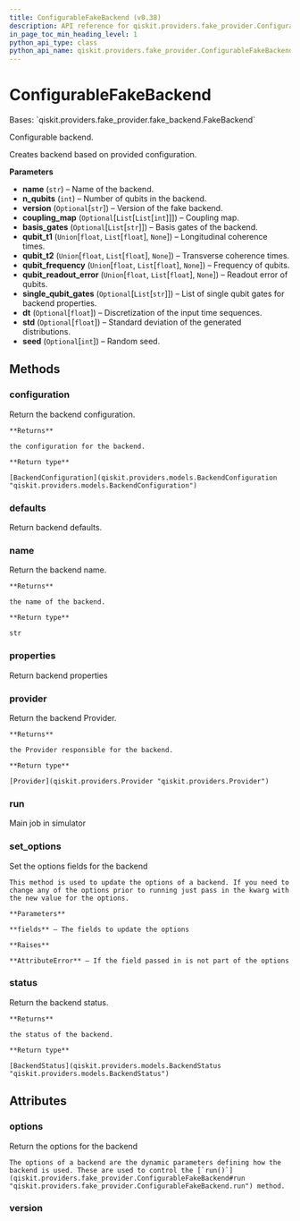 ```yaml
---
title: ConfigurableFakeBackend (v0.38)
description: API reference for qiskit.providers.fake_provider.ConfigurableFakeBackend in qiskit v0.38
in_page_toc_min_heading_level: 1
python_api_type: class
python_api_name: qiskit.providers.fake_provider.ConfigurableFakeBackend
---
```


# ConfigurableFakeBackend

<Class id="qiskit.providers.fake_provider.ConfigurableFakeBackend" isDedicatedPage={true} github="https://github.com/qiskit/qiskit/tree/stable/0.21/qiskit/providers/fake_provider/utils/configurable_backend.py" signature="ConfigurableFakeBackend(name, n_qubits, version=None, coupling_map=None, basis_gates=None, qubit_t1=None, qubit_t2=None, qubit_frequency=None, qubit_readout_error=None, single_qubit_gates=None, dt=None, std=None, seed=None)" modifiers="class">
  Bases: `qiskit.providers.fake_provider.fake_backend.FakeBackend`

  Configurable backend.

  Creates backend based on provided configuration.

  **Parameters**

  *   **name** (`str`) – Name of the backend.
  *   **n\_qubits** (`int`) – Number of qubits in the backend.
  *   **version** (`Optional`\[`str`]) – Version of the fake backend.
  *   **coupling\_map** (`Optional`\[`List`\[`List`\[`int`]]]) – Coupling map.
  *   **basis\_gates** (`Optional`\[`List`\[`str`]]) – Basis gates of the backend.
  *   **qubit\_t1** (`Union`\[`float`, `List`\[`float`], `None`]) – Longitudinal coherence times.
  *   **qubit\_t2** (`Union`\[`float`, `List`\[`float`], `None`]) – Transverse coherence times.
  *   **qubit\_frequency** (`Union`\[`float`, `List`\[`float`], `None`]) – Frequency of qubits.
  *   **qubit\_readout\_error** (`Union`\[`float`, `List`\[`float`], `None`]) – Readout error of qubits.
  *   **single\_qubit\_gates** (`Optional`\[`List`\[`str`]]) – List of single qubit gates for backend properties.
  *   **dt** (`Optional`\[`float`]) – Discretization of the input time sequences.
  *   **std** (`Optional`\[`float`]) – Standard deviation of the generated distributions.
  *   **seed** (`Optional`\[`int`]) – Random seed.

  ## Methods

  <span id="qiskit-providers-fake-provider-configurablefakebackend-configuration" />

  ### configuration

  <Function id="qiskit.providers.fake_provider.ConfigurableFakeBackend.configuration" signature="ConfigurableFakeBackend.configuration()">
    Return the backend configuration.

    **Returns**

    the configuration for the backend.

    **Return type**

    [BackendConfiguration](qiskit.providers.models.BackendConfiguration "qiskit.providers.models.BackendConfiguration")
  </Function>

  <span id="qiskit-providers-fake-provider-configurablefakebackend-defaults" />

  ### defaults

  <Function id="qiskit.providers.fake_provider.ConfigurableFakeBackend.defaults" signature="ConfigurableFakeBackend.defaults()">
    Return backend defaults.
  </Function>

  <span id="qiskit-providers-fake-provider-configurablefakebackend-name" />

  ### name

  <Function id="qiskit.providers.fake_provider.ConfigurableFakeBackend.name" signature="ConfigurableFakeBackend.name()">
    Return the backend name.

    **Returns**

    the name of the backend.

    **Return type**

    str
  </Function>

  <span id="qiskit-providers-fake-provider-configurablefakebackend-properties" />

  ### properties

  <Function id="qiskit.providers.fake_provider.ConfigurableFakeBackend.properties" signature="ConfigurableFakeBackend.properties()">
    Return backend properties
  </Function>

  <span id="qiskit-providers-fake-provider-configurablefakebackend-provider" />

  ### provider

  <Function id="qiskit.providers.fake_provider.ConfigurableFakeBackend.provider" signature="ConfigurableFakeBackend.provider()">
    Return the backend Provider.

    **Returns**

    the Provider responsible for the backend.

    **Return type**

    [Provider](qiskit.providers.Provider "qiskit.providers.Provider")
  </Function>

  <span id="qiskit-providers-fake-provider-configurablefakebackend-run" />

  ### run

  <Function id="qiskit.providers.fake_provider.ConfigurableFakeBackend.run" signature="ConfigurableFakeBackend.run(run_input, **kwargs)">
    Main job in simulator
  </Function>

  <span id="qiskit-providers-fake-provider-configurablefakebackend-set-options" />

  ### set\_options

  <Function id="qiskit.providers.fake_provider.ConfigurableFakeBackend.set_options" signature="ConfigurableFakeBackend.set_options(**fields)">
    Set the options fields for the backend

    This method is used to update the options of a backend. If you need to change any of the options prior to running just pass in the kwarg with the new value for the options.

    **Parameters**

    **fields** – The fields to update the options

    **Raises**

    **AttributeError** – If the field passed in is not part of the options
  </Function>

  <span id="qiskit-providers-fake-provider-configurablefakebackend-status" />

  ### status

  <Function id="qiskit.providers.fake_provider.ConfigurableFakeBackend.status" signature="ConfigurableFakeBackend.status()">
    Return the backend status.

    **Returns**

    the status of the backend.

    **Return type**

    [BackendStatus](qiskit.providers.models.BackendStatus "qiskit.providers.models.BackendStatus")
  </Function>

  ## Attributes

  ### options

  <Attribute id="qiskit.providers.fake_provider.ConfigurableFakeBackend.options">
    Return the options for the backend

    The options of a backend are the dynamic parameters defining how the backend is used. These are used to control the [`run()`](qiskit.providers.fake_provider.ConfigurableFakeBackend#run "qiskit.providers.fake_provider.ConfigurableFakeBackend.run") method.
  </Attribute>

  ### version

  <Attribute id="qiskit.providers.fake_provider.ConfigurableFakeBackend.version" attributeValue="1" />
</Class>

